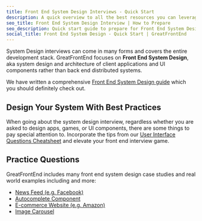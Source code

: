 ```yaml
---
title: Front End System Design Interviews - Quick Start
description: A quick overview to all the best resources you can leverage for your front end system design interviews
seo_title: Front End System Design Interview | How to Prepare
seo_description: Quick start guide to prepare for Front End System Design interviews — What to expect, resources to use, and where to practice
social_title: Front End System Design - Quick Start | GreatFrontEnd
---
```


System Design interviews can come in many forms and covers the entire development stack. GreatFrontEnd focuses on **Front End System Design**, aka system design and architecture of client applications and UI components rather than back end distributed systems.

We have written a comprehensive [Front End System Design guide](/system-design) which you should definitely check out.

## Design Your System With Best Practices

When going about the system design interview, regardless whether you are asked to design apps, games, or UI components, there are some things to pay special attention to. Incorporate the tips from our [User Interface Questions Cheatsheet](/front-end-interview-playbook/user-interface-questions-cheatsheet) and elevate your front end interview game.

## Practice Questions

GreatFrontEnd includes many front end system design case studies and real world examples including and more:

- [News Feed (e.g. Facebook)](/questions/system-design/news-feed-facebook)
- [Autocomplete Component](/questions/system-design/autocomplete)
- [E-commerce Website (e.g. Amazon)](/questions/system-design/e-commerce-amazon)
- [Image Carousel](/questions/system-design/image-carousel)
